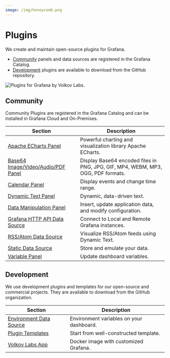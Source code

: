 ```yaml
---
image: /img/honeycomb.png
---
```



# Plugins

We create and maintain open-source plugins for Grafana.

- [Community](#community) panels and data sources are registered in the Grafana Catalog.
- [Development](#development) plugins are available to download from the GitHub repository.

<Image title="Plugins for Grafana by Volkov Labs." src="/img/honeycomb.png" />

## Community

Community Plugins are registered in the Grafana Catalog and can be installed in Grafana Cloud and On-Premises.

| Section                                                      | Description                                                                      |
| ------------------------------------------------------------ | -------------------------------------------------------------------------------- |
| [Apache ECharts Panel](volkovlabs-echarts-panel)             | Powerful charting and visualization library Apache ECharts.                      |
| [Base64 Image/Video/Audio/PDF Panel](volkovlabs-image-panel) | Display Base64 encoded files in PNG, JPG, GIF, MP4, WEBM, MP3, OGG, PDF formats. |
| [Calendar Panel](volkovlabs-calendar-panel)                  | Display events and change time range.                                            |
| [Dynamic Text Panel](volkovlabs-dynamictext-panel)           | Dynamic, data-driven text.                                                       |
| [Data Manipulation Panel](volkovlabs-form-panel)             | Insert, update application data, and modify configuration.                       |
| [Grafana HTTP API Data Source](volkovlabs-grapi-datasource)  | Connect to Local and Remote Grafana instances.                                   |
| [RSS/Atom Data Source](volkovlabs-rss-datasource)            | Visualize RSS/Atom feeds using Dynamic Text.                                     |
| [Static Data Source](volkovlabs-static-datasource)           | Store and emulate your data.                                                     |
| [Variable Panel](volkovlabs-variable-panel)                  | Update dashboard variables.                                                      |

## Development

We use development plugins and templates for our open-source and commercial projects. They are available to download from the GitHub organization.

| Section                                              | Description                              |
| ---------------------------------------------------- | ---------------------------------------- |
| [Environment Data Source](volkovlabs-env-datasource) | Environment variables on your dashboard. |
| [Plugin Templates](templates)                        | Start from well-constructed template.    |
| [Volkov Labs App](volkovlabs-app)                    | Docker image with customized Grafana.    |
